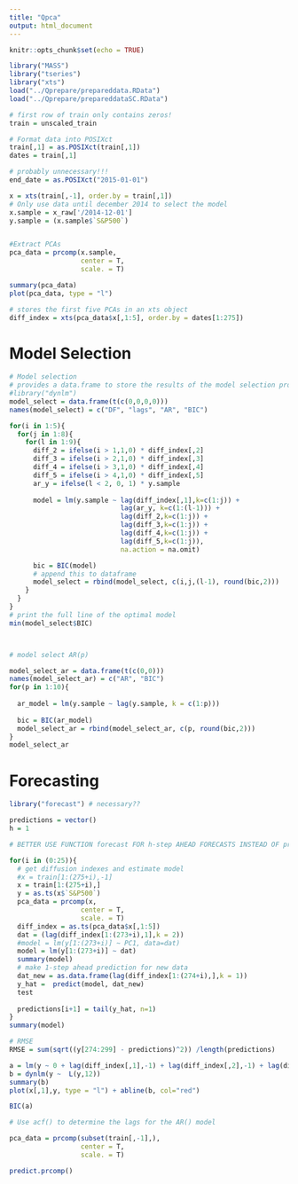 ```yaml
---
title: "Qpca"
output: html_document
---
```


```r
knitr::opts_chunk$set(echo = TRUE)
```


```r
library("MASS")
library("tseries")
library("xts")
load("../Qprepare/prepareddata.RData")
load("../Qprepare/prepareddataSC.RData")

# first row of train only contains zeros!
train = unscaled_train

# Format data into POSIXct 
train[,1] = as.POSIXct(train[,1])
dates = train[,1]

# probably unnecessary!!!
end_date = as.POSIXct("2015-01-01")

x = xts(train[,-1], order.by = train[,1])
# Only use data until december 2014 to select the model
x.sample = x_raw['/2014-12-01']
y.sample = (x.sample$`S&P500`)


#Extract PCAs
pca_data = prcomp(x.sample,
                  center = T,
                  scale. = T)

summary(pca_data)
plot(pca_data, type = "l")

# stores the first five PCAs in an xts object
diff_index = xts(pca_data$x[,1:5], order.by = dates[1:275])
```
# Model Selection

```R
# Model selection
# provides a data.frame to store the results of the model selection process
#library("dynlm")
model_select = data.frame(t(c(0,0,0,0)))
names(model_select) = c("DF", "lags", "AR", "BIC")

for(i in 1:5){
  for(j in 1:8){
    for(l in 1:9){
      diff_2 = ifelse(i > 1,1,0) * diff_index[,2] 
      diff_3 = ifelse(i > 2,1,0) * diff_index[,3] 
      diff_4 = ifelse(i > 3,1,0) * diff_index[,4] 
      diff_5 = ifelse(i > 4,1,0) * diff_index[,5]
      ar_y = ifelse(l < 2, 0, 1) * y.sample
     
      model = lm(y.sample ~ lag(diff_index[,1],k=c(1:j)) + 
                            lag(ar_y, k=c(1:(l-1))) +
                            lag(diff_2,k=c(1:j)) +
                            lag(diff_3,k=c(1:j)) +
                            lag(diff_4,k=c(1:j)) +
                            lag(diff_5,k=c(1:j)), 
                            na.action = na.omit)

      bic = BIC(model)
      # append this to dataframe
      model_select = rbind(model_select, c(i,j,(l-1), round(bic,2)))
    }
  }
}
# print the full line of the optimal model
min(model_select$BIC)



# model select AR(p)

model_select_ar = data.frame(t(c(0,0)))
names(model_select_ar) = c("AR", "BIC")
for(p in 1:10){
  
  ar_model = lm(y.sample ~ lag(y.sample, k = c(1:p)))
  
  bic = BIC(ar_model)
  model_select_ar = rbind(model_select_ar, c(p, round(bic,2)))
}
model_select_ar

```

# Forecasting
```R
library("forecast") # necessary??

predictions = vector()
h = 1

# BETTER USE FUNCTION forecast FOR h-step AHEAD FORECASTS INSTEAD OF predict

for(i in (0:25)){
  # get diffusion indexes and estimate model
  #x = train[1:(275+i),-1]
  x = train[1:(275+i),]
  y = as.ts(x$`S&P500`)
  pca_data = prcomp(x,
                  center = T,
                  scale. = T)
  diff_index = as.ts(pca_data$x[,1:5])
  dat = (lag(diff_index[1:(273+i),1],k = 2))
  #model = lm(y[1:(273+i)] ~ PC1, data=dat)
  model = lm(y[1:(273+i)] ~ dat)
  summary(model)
  # make 1-step ahead prediction for new data
  dat_new = as.data.frame(lag(diff_index[1:(274+i),],k = 1))
  y_hat =  predict(model, dat_new)
  test 
  
  predictions[i+1] = tail(y_hat, n=1)
}
summary(model)

# RMSE
RMSE = sum(sqrt((y[274:299] - predictions)^2)) /length(predictions)

```



```R
a = lm(y ~ 0 + lag(diff_index[,1],-1) + lag(diff_index[,2],-1) + lag(diff_index[,3],-1) + lag(diff_index[,4],-1) + lag(diff_index[,5],-1) + lag(diff_index[,6],-1) + lag(diff_index[,7],-1) + lag(diff_index[,8],-1) + lag(diff_index[,9],-1) + lag(diff_index[,10],-1))
b = dynlm(y ~  L(y,12))
summary(b)
plot(x[,1],y, type = "l") + abline(b, col="red")

BIC(a)

# Use acf() to determine the lags for the AR() model

```


```r
pca_data = prcomp(subset(train[,-1],),
                  center = T,
                  scale. = T)

predict.prcomp()
```

